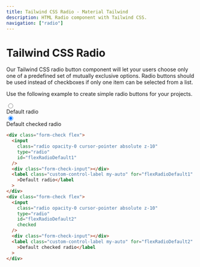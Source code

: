 ```yaml
---
title: Tailwind CSS Radio - Material Tailwind
description: HTML Radio component with Tailwind CSS.
navigation: ["radio"]
---
```


# Tailwind CSS Radio

Our Tailwind CSS radio button component will let your users choose only one of a predefined set of mutually exclusive options. Radio buttons should be used instead of checkboxes if only one item can be selected from a list.

Use the following example to create simple radio buttons for your projects.
<br/>

<ComponentCard id="radio">
<div className="text-left">
  <div className="form-check flex mb-4">
    <input className="radio opacity-0 cursor-pointer absolute z-10" type="radio" id="flexRadioDefault1" />
    <div className="form-check-input"></div>
    <label className="custom-control-label my-auto cursor-pointer" for="flexRadioDefault1">Default radio</label >
  </div>
  <div className="form-check flex">
    <input className="radio opacity-0 cursor-pointer absolute z-10" type="radio" id="flexRadioDefault2" checked />
    <div className="form-check-input"></div>
    <label className="custom-control-label my-auto cursor-pointer" for="flexRadioDefault2">Default checked radio</label>
  </div>
</div>
</ComponentCard>

```html showLineNumbers
<div class="form-check flex">
  <input
    class="radio opacity-0 cursor-pointer absolute z-10"
    type="radio"
    id="flexRadioDefault1"
  />
  <div class="form-check-input"></div>
  <label class="custom-control-label my-auto" for="flexRadioDefault1"
    >Default radio</label
  >
</div>
<div class="form-check flex">
  <input
    class="radio opacity-0 cursor-pointer absolute z-10"
    type="radio"
    id="flexRadioDefault2"
    checked
  />
  <div class="form-check-input"></div>
  <label class="custom-control-label my-auto" for="flexRadioDefault2"
    >Default checked radio</label
  >
</div>
```
